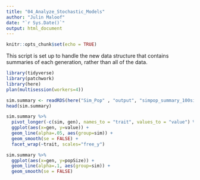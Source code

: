 ```yaml
---
title: "04_Analyze_Stochastic_Models"
author: "Julin Maloof"
date: "`r Sys.Date()`"
output: html_document
---
```


```r
knitr::opts_chunk$set(echo = TRUE)
```

This script is set up to handle the new data structure that contains summaries of each generation, rather than all of the data.

```r
library(tidyverse)
library(patchwork)
library(here)
plan(multisession(workers=4))
```


```r
sim.summary <- readRDS(here("Sim_Pop" , "output", "simpop_summary_100sims_100gen_2025-10-03.Rds"))
head(sim.summary)
```

```r
sim.summary %>%
  pivot_longer(-c(sim, gen), names_to = "trait", values_to = "value") %>%
  ggplot(aes(x=gen, y=value)) +
  geom_line(alpha=.05, aes(group=sim)) +
  geom_smooth(se = FALSE) +
  facet_wrap(~trait, scales="free_y")
```

```r
sim.summary %>%
  ggplot(aes(x=gen, y=popSize)) +
  geom_line(alpha=.1, aes(group=sim)) +
  geom_smooth(se = FALSE)
```

